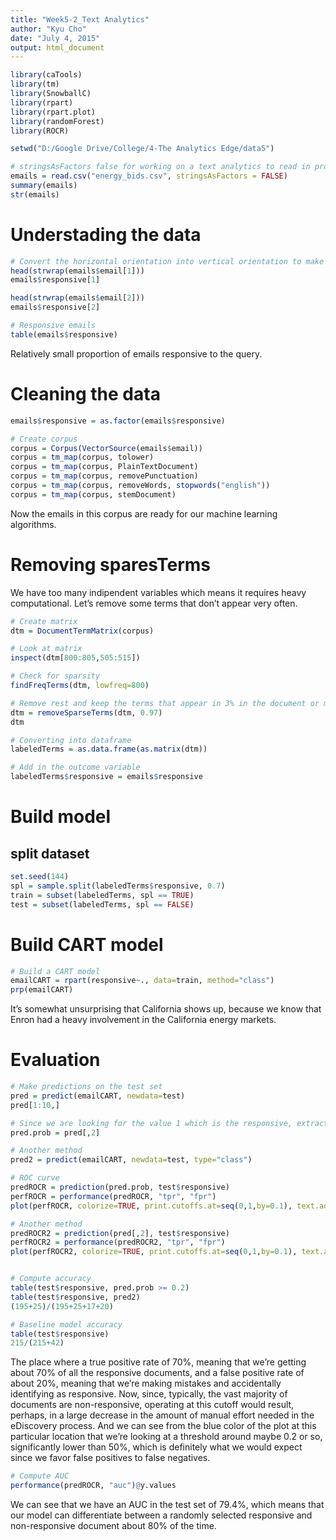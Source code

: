 ```yaml
---
title: "Week5-2_Text Analytics"
author: "Kyu Cho"
date: "July 4, 2015"
output: html_document
---
```


```r
library(caTools)
library(tm)
library(SnowballC)
library(rpart)
library(rpart.plot)
library(randomForest)
library(ROCR)

setwd("D:/Google Drive/College/4-The Analytics Edge/data5")

# stringsAsFactors false for working on a text analytics to read in properly.
emails = read.csv("energy_bids.csv", stringsAsFactors = FALSE)
summary(emails)
str(emails)
```

# Understading the data
```r
# Convert the horizontal orientation into vertical orientation to make it easy to read.
head(strwrap(emails$email[1]))
emails$responsive[1]

head(strwrap(emails$email[2]))
emails$responsive[2]

# Responsive emails
table(emails$responsive)
```
Relatively small proportion of emails responsive to the query.

# Cleaning the data
```r
emails$responsive = as.factor(emails$responsive)

# Create corpus
corpus = Corpus(VectorSource(emails$email))
corpus = tm_map(corpus, tolower)
corpus = tm_map(corpus, PlainTextDocument)
corpus = tm_map(corpus, removePunctuation)
corpus = tm_map(corpus, removeWords, stopwords("english"))
corpus = tm_map(corpus, stemDocument)
```
Now the emails in this corpus are ready for our machine learning algorithms.

# Removing sparesTerms
We have too many indipendent variables which means it requires heavy computational. Let's remove some terms that don't appear very often.
```r
# Create matrix
dtm = DocumentTermMatrix(corpus)

# Look at matrix 
inspect(dtm[800:805,505:515])

# Check for sparsity
findFreqTerms(dtm, lowfreq=800)

# Remove rest and keep the terms that appear in 3% in the document or more.
dtm = removeSparseTerms(dtm, 0.97)
dtm

# Converting into dataframe
labeledTerms = as.data.frame(as.matrix(dtm))

# Add in the outcome variable
labeledTerms$responsive = emails$responsive
```

# Build model
## split dataset
```r
set.seed(144)
spl = sample.split(labeledTerms$responsive, 0.7)
train = subset(labeledTerms, spl == TRUE)
test = subset(labeledTerms, spl == FALSE)
```

# Build CART model
```r
# Build a CART model
emailCART = rpart(responsive~., data=train, method="class")
prp(emailCART)
```
It's somewhat unsurprising that California shows up, because we know that Enron had a heavy involvement in the California energy markets.

# Evaluation
```r
# Make predictions on the test set
pred = predict(emailCART, newdata=test)
pred[1:10,]

# Since we are looking for the value 1 which is the responsive, extract second col. 
pred.prob = pred[,2]

# Another method
pred2 = predict(emailCART, newdata=test, type="class")

# ROC curve
predROCR = prediction(pred.prob, test$responsive)
perfROCR = performance(predROCR, "tpr", "fpr")
plot(perfROCR, colorize=TRUE, print.cutoffs.at=seq(0,1,by=0.1), text.adj=c(-0.2,1.7), lwd=5)

# Another method
predROCR2 = prediction(pred[,2], test$responsive)
perfROCR2 = performance(predROCR2, "tpr", "fpr")
plot(perfROCR2, colorize=TRUE, print.cutoffs.at=seq(0,1,by=0.1), text.adj=c(-0.2,1.7), lwd=5)


# Compute accuracy
table(test$responsive, pred.prob >= 0.2)
table(test$responsive, pred2)
(195+25)/(195+25+17+20)

# Baseline model accuracy
table(test$responsive)
215/(215+42)
```

The place where a true positive rate of 70%, meaning that we're getting about 70% of all the responsive documents, and a false positive rate of about 20%, meaning that we're making mistakes and accidentally identifying as responsive.
Now, since, typically, the vast majority of documents are non-responsive, operating at this cutoff would result, perhaps, in a large decrease in the amount of manual effort needed
in the eDiscovery process. And we can see from the blue color of the plot at this particular location that we're looking at a threshold around maybe 0.2 or so, significantly lower than 50%, which is definitely what we would expect since we favor false positives to false negatives.

```r
# Compute AUC
performance(predROCR, "auc")@y.values
```
We can see that we have an AUC in the test set of 79.4%, which means that our model can differentiate between a randomly selected responsive and non-responsive document about 80% of the time.














